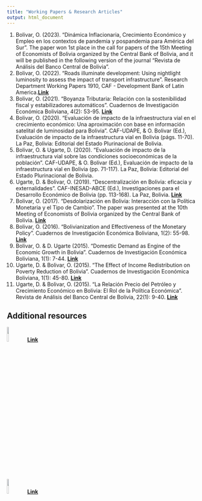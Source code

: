 ```yaml
---
title: "Working Papers & Research Articles"
output: html_document
---
```


1. Bolivar, O. (2023). "Dinámica Inflacionaria, Crecimiento Económico y Empleo en los contextos de pandemia y pospandemia para América del Sur". The paper won 1st place in the call for papers of the 15th Meeting of Economists of Bolivia organized by the Central Bank of Bolivia, and it will be published in the following version of the journal “Revista de Análisis del Banco Central de Bolivia”.
2. Bolivar, O. (2022). "Roads illuminate development: Using nightlight luminosity to assess the impact of transport infrastructure". Research Department Working Papers 1910, CAF - Development Bank of Latin America.[**Link**](https://scioteca.caf.com/handle/123456789/1910)
3. Bolivar, O. (2021). “Boyanza Tributaria: Relación con la sostenibilidad fiscal y estabilizadores automáticos”. Cuadernos de Investigación Económica Boliviana, 4(2): 53-95. [**Link**](https://repositorio.economiayfinanzas.gob.bo/documentos/2018/UAEF/CIEB/ii_Art%C3%ADculos/Volumen%20IV/Numero%202/V4N2_Paper2.pdf.pdf)
4. Bolivar, O. (2020). “Evaluación de impacto de la infraestructura vial en el crecimiento económico: Una aproximación con base en información satelital de luminosidad para Bolivia”. CAF-UDAPE, & O. Bolivar (Ed.), Evaluación de impacto de la infraestructura vial en Bolivia (págs. 11-70). La Paz, Bolivia: Editorial del Estado Plurinacional de Bolivia.
5. Bolivar, O. & Ugarte, D. (2020). “Evaluación de impacto de la infraestructura vial sobre las condiciones socioeconómicas de la población”. CAF-UDAPE, & O. Bolivar (Ed.), Evaluación de impacto de la infraestructura vial en Bolivia (pp. 71-117). La Paz, Bolivia: Editorial del Estado Plurinacional de Bolivia.
6. Ugarte, D. & Bolivar, O. (2019). “Descentralización en Bolivia: eficacia y externalidades”. CAF-INESAD-ABCE (Ed.), Investigaciones para el Desarrollo Económico de Bolivia (pp. 113-168). La Paz, Bolivia. [**Link**](http://www.inesad.edu.bo/pdf/wp2018/wp06_2018.pdf)
7. Bolivar, O. (2017). “Desdolarización en Bolivia: Interacción con la Política Monetaria y el Tipo de Cambio”. The paper was presented at the 10th Meeting of Economists of Bolivia organized by the Central Bank of Bolivia. [**Link**](https://eeb.bcb.gob.bo/sites/default/files/programa/Osmar_Bolivar_1310_TC_P1.pdf)
8. Bolivar, O. (2016). “Bolivianization and Effectiveness of the Monetary Policy”. Cuadernos de Investigación Económica Boliviana, 1(2): 55-98. [**Link**](https://medios.economiayfinanzas.gob.bo/MH/documentos/CIEB/ii_Articulos/Volumen_1/Numero_2/Ingles/CIEB_2016_Ing_Paper_2.pdf)
9. Bolivar, O. & D. Ugarte (2015). “Domestic Demand as Engine of the Economic Growth in Bolivia”. Cuadernos de Investigación Económica Boliviana, 1(1): 7-44. [**Link**](https://medios.economiayfinanzas.gob.bo/MH/documentos/CIEB/CIEB_Paper1_Bolivian_Economic.pdf)
10. Ugarte, D. & Bolivar, O. (2015). “The Effect of Income Redistribution on Poverty Reduction of Bolivia”. Cuadernos de Investigación Económica Boliviana, 1(1): 45-80. [**Link**](https://medios.economiayfinanzas.gob.bo/MH/documentos/CIEB/CIEB_Paper_2_Bolivian_Economic.pdf)
11. Ugarte, D. & Bolivar, O. (2015). “La Relación Precio del Petróleo y Crecimiento Económico en Bolivia: El Rol de la Política Económica”. Revista de Análisis del Banco Central de Bolivia, 22(1): 9-40. [**Link**](https://www.bcb.gob.bo/webdocs/publicacionesbcb/revista_analisis/ra_vol22/articulo_1_v22.pdf)


## Additional resources

![](images/ideaslogo.jpg){width="10%"} [**Link**](https://ideas.repec.org/f/pbo932.html)  

![](images/econpapers.jpg){width="10%"} [**Link**](https://econpapers.repec.org/RAS/pbo932.htm)



